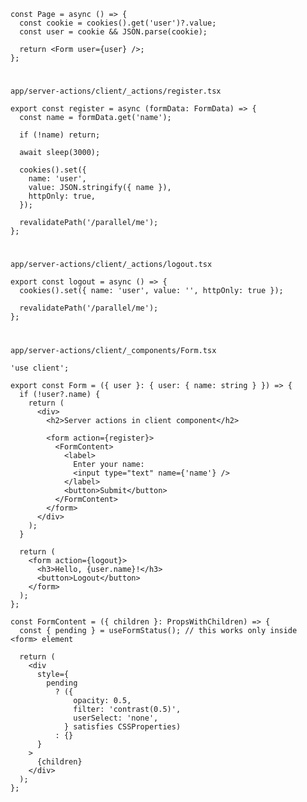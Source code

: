 ```tsx
const Page = async () => {
  const cookie = cookies().get('user')?.value;
  const user = cookie && JSON.parse(cookie);

  return <Form user={user} />;
};
```

#

`app/server-actions/client/_actions/register.tsx`

```tsx
export const register = async (formData: FormData) => {
  const name = formData.get('name');

  if (!name) return;

  await sleep(3000);

  cookies().set({
    name: 'user',
    value: JSON.stringify({ name }),
    httpOnly: true,
  });

  revalidatePath('/parallel/me');
};
```

#

`app/server-actions/client/_actions/logout.tsx`

```tsx
export const logout = async () => {
  cookies().set({ name: 'user', value: '', httpOnly: true });

  revalidatePath('/parallel/me');
};
```

#

`app/server-actions/client/_components/Form.tsx`

```tsx
'use client';

export const Form = ({ user }: { user: { name: string } }) => {
  if (!user?.name) {
    return (
      <div>
        <h2>Server actions in client component</h2>

        <form action={register}>
          <FormContent>
            <label>
              Enter your name:
              <input type="text" name={'name'} />
            </label>
            <button>Submit</button>
          </FormContent>
        </form>
      </div>
    );
  }

  return (
    <form action={logout}>
      <h3>Hello, {user.name}!</h3>
      <button>Logout</button>
    </form>
  );
};

const FormContent = ({ children }: PropsWithChildren) => {
  const { pending } = useFormStatus(); // this works only inside <form> element

  return (
    <div
      style={
        pending
          ? ({
              opacity: 0.5,
              filter: 'contrast(0.5)',
              userSelect: 'none',
            } satisfies CSSProperties)
          : {}
      }
    >
      {children}
    </div>
  );
};
```
